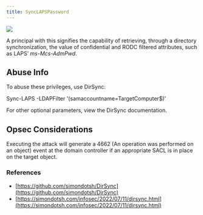 ```yaml
---
title: SyncLAPSPassword
---
```


<img noZoom src="/assets/enterprise-AND-community-edition-pill-tag.svg"/> 


A principal with this signifies the capability of retrieving, through a directory synchronization, the value of confidential and RODC filtered attributes, such as LAPS’ _ms-Mcs-AdmPwd_.

Abuse Info
----------

To abuse these privileges, use DirSync:

Sync-LAPS -LDAPFilter '(samaccountname=TargetComputer$)'

For other optional parameters, view the DirSync documentation.

Opsec Considerations
--------------------

Executing the attack will generate a 4662 (An operation was performed on an object) event at the domain controller if an appropriate SACL is in place on the target object.

### References

* [https://github.com/simondotsh/DirSync](https://github.com/simondotsh/DirSync)
* [https://simondotsh.com/infosec/2022/07/11/dirsync.html](https://simondotsh.com/infosec/2022/07/11/dirsync.html)
